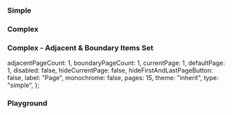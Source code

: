 
<Meta of={IcPaginationStories} />

<Description markdown={readme} />

### Simple

<Canvas>
  <Story of={IcPaginationStories.Simple} />
</Canvas>

### Complex

<Canvas>
  <Story of={IcPaginationStories.Complex} />
</Canvas>

### Complex - Adjacent & Boundary Items Set

<Canvas>
  <Story of={IcPaginationStories.ComplexAdjacentBoundaryItemsSet} />
</Canvas>

  adjacentPageCount: 1,
  boundaryPageCount: 1,
  currentPage: 1,
  defaultPage: 1,
  disabled: false,
  hideCurrentPage: false,
  hideFirstAndLastPageButton: false,
  label: "Page",
  monochrome: false,
  pages: 15,
  theme: "inherit",
  type: "simple",
};

### Playground

<Canvas>
  <Story of={IcPaginationStories.Playground} />
</Canvas>
